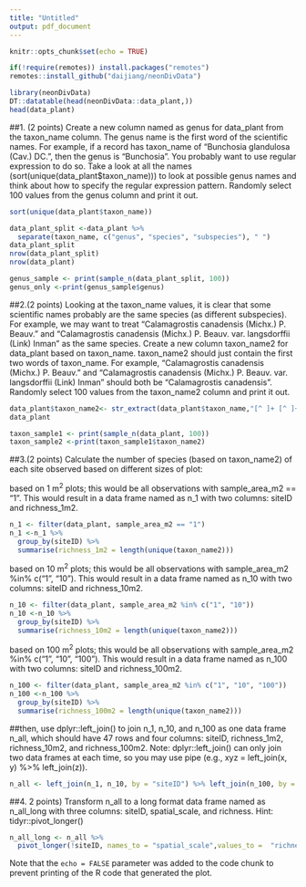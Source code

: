 ```yaml
---
title: "Untitled"
output: pdf_document
---
```


```r
knitr::opts_chunk$set(echo = TRUE)
```

```r
if(!require(remotes)) install.packages("remotes")
remotes::install_github("daijiang/neonDivData")
```
```r
library(neonDivData)
DT::datatable(head(neonDivData::data_plant,))
head(data_plant)
```

##1. (2 points) Create a new column named as genus for data_plant from the taxon_name column. The genus name is the first word of the scientific names. For example, if a record has taxon_name of "Bunchosia glandulosa (Cav.) DC.", then the genus is "Bunchosia". You probably want to use regular expression to do so. Take a look at all the names (sort(unique(data_plant$taxon_name))) to look at possible genus names and think about how to specify the regular expression pattern. Randomly select 100 values from the genus column and print it out.

```r
sort(unique(data_plant$taxon_name))
```
```r
data_plant_split <-data_plant %>%
  separate(taxon_name, c("genus", "species", "subspecies"), " ")
data_plant_split
nrow(data_plant_split)
nrow(data_plant)
```
```r
genus_sample <- print(sample_n(data_plant_split, 100))
genus_only <-print(genus_sample$genus)
```

##2.(2 points) Looking at the taxon_name values, it is clear that some scientific names probably are the same species (as different subspecies). For example, we may want to treat “Calamagrostis canadensis (Michx.) P. Beauv.” and “Calamagrostis canadensis (Michx.) P. Beauv. var. langsdorffii (Link) Inman” as the same species. Create a new column taxon_name2 for data_plant based on taxon_name. taxon_name2 should just contain the first two words of taxon_name. For example, “Calamagrostis canadensis (Michx.) P. Beauv.” and “Calamagrostis canadensis (Michx.) P. Beauv. var. langsdorffii (Link) Inman” should both be “Calamagrostis canadensis”. Randomly select 100 values from the taxon_name2 column and print it out.


```r
data_plant$taxon_name2<- str_extract(data_plant$taxon_name,"[^ ]+ [^ ]+")
data_plant
```
```r
taxon_sample1 <- print(sample_n(data_plant, 100))
taxon_sample2 <-print(taxon_sample1$taxon_name2)
```



##3.(2 points) Calculate the number of species (based on taxon_name2) of each site observed based on different sizes of plot:

based on 1 m^2^ plots; this would be all observations with sample_area_m2 == "1". This would result in a data frame named as n_1 with two columns: siteID and richness_1m2.

```r
n_1 <- filter(data_plant, sample_area_m2 == "1")
n_1 <-n_1 %>% 
  group_by(siteID) %>% 
  summarise(richness_1m2 = length(unique(taxon_name2)))
```

based on 10 m^2^ plots; this would be all observations with sample_area_m2 %in% c("1", "10"). This would result in a data frame named as n_10 with two columns: siteID and richness_10m2.

```r
n_10 <- filter(data_plant, sample_area_m2 %in% c("1", "10"))
n_10 <-n_10 %>% 
  group_by(siteID) %>% 
  summarise(richness_10m2 = length(unique(taxon_name2)))
```

based on 100 m^2^ plots; this would be all observations with sample_area_m2 %in% c("1", "10", "100"). This would result in a data frame named as n_100 with two columns: siteID and richness_100m2.

```r
n_100 <- filter(data_plant, sample_area_m2 %in% c("1", "10", "100"))
n_100 <-n_100 %>% 
  group_by(siteID) %>% 
  summarise(richness_100m2 = length(unique(taxon_name2)))
```

##then, use dplyr::left_join() to join n_1, n_10, and n_100 as one data frame n_all, which should have 47 rows and four columns: siteID, richness_1m2, richness_10m2, and richness_100m2. Note: dplyr::left_join() can only join two data frames at each time, so you may use pipe (e.g., xyz = left_join(x, y) %>% left_join(z)).

```r
n_all <- left_join(n_1, n_10, by = "siteID") %>% left_join(n_100, by = "siteID")
```


##4. 2 points) Transform n_all to a long format data frame named as n_all_long with three columns: siteID, spatial_scale, and richness. Hint: tidyr::pivot_longer()

```r
n_all_long <- n_all %>% 
  pivot_longer(!siteID, names_to = "spatial_scale",values_to =  "richness")
```

Note that the `echo = FALSE` parameter was added to the code chunk to prevent printing of the R code that generated the plot.
